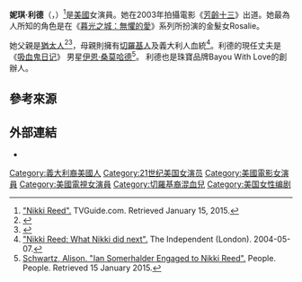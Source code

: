 {{艺人
| 姓名     = 妮琪·利德
| 類型     = 女演員
| 圖片     = Nikki Reed 2 by David Shankbone.jpg
| 圖片尺寸 = 250px
| 綽號     = 
| 國籍     = 
| birthname = Nicole Houston Reed
| 出生日期 = {{birth date and age|1988|5|17}}
| 出生地點 = {{USA}}[[洛杉磯|洛杉磯]]
| 職業     = [[演員|演員]]
| 語言     = 
| 教育程度 = 
| 宗教信仰 = 
| 配偶     = {{marriage|Paul MacDonald|2011|2015}}<br>{{marriage|[[伊恩·桑莫哈德|伊恩·桑莫哈德]]|2015}}
| 伴侶     = 
| 兒女     = Bodhi Soleil Somerhalder 
| 父母     = 
| 亲属     = 
| 出道作   = 
| 出道日期 = 
| 代表作   =  
| 活躍年代 = 2003年至今
| 網站     = 
| IMDb    =1223023
| 現任成員 = 
| 過往成員 = 
}}

'''妮琪·利德'''（{{lang-en|Nikki Reed}}，{{bd|1988年|5月17日|catIdx=R}}）<ref>[http://www.tvguide.com/celebrities/nikki-reed-168088/bio/ "Nikki Reed".] {{Wayback|url=http://www.tvguide.com/celebrities/nikki-reed-168088/bio/ |date=20150118173840 }} TVGuide.com. Retrieved January 15, 2015.</ref>是[[美國|美國]]女演員。她在2003年拍攝電影《[[芳齡十三|芳齡十三]]》出道。她最為人所知的角色是在《[[暮光之城：無懼的愛|暮光之城：無懼的愛]]》系列所扮演的金髮女Rosalie。

她父親是[[猶太人|猶太人]]<ref>{{cite web|url=https://www.independent.co.uk/arts-entertainment/films/features/nikki-reed-what-nikki-did-next-562481.html|title=Nikki Reed: What Nikki did next|work=The Independent|date=May 6, 2004|accessdate=May 17, 2018|archive-date=2019-03-31|archive-url=https://web.archive.org/web/20190331234603/https://www.independent.co.uk/arts-entertainment/films/features/nikki-reed-what-nikki-did-next-562481.html|dead-url=no}}</ref><ref>{{cite web|first=Danielle|last=Berrin|url=http://jewishjournal.com/uncategorized/80947/|title=Top ten Jewish things about The Twilight Saga’s ‘Eclipse’|work=Jewish Journal|date=July 2, 2010|accessdate=May 17, 2018|archive-date=2018-05-17|archive-url=https://web.archive.org/web/20180517223930/http://jewishjournal.com/uncategorized/80947/|dead-url=no}}</ref>，母親則擁有[[切羅基人|切羅基人]]及義大利人血統<ref>[http://www.independent.co.uk/arts-entertainment/films/features/nikki-reed-what-nikki-did-next-6170311.html "Nikki Reed: What Nikki did next".] {{Wayback|url=http://www.independent.co.uk/arts-entertainment/films/features/nikki-reed-what-nikki-did-next-6170311.html |date=20150307131912 }} The Independent (London). 2004-05-07.</ref>。利德的現任丈夫是《[[吸血鬼日记|吸血鬼日记]]》 男星[[伊恩·桑莫哈德|伊恩·桑莫哈德]]<ref>[http://www.people.com/article/ian-somerhalder-nikki-reed-engaged Schwartz, Alison. "Ian Somerhalder Engaged to Nikki Reed".] {{Wayback|url=http://www.people.com/article/ian-somerhalder-nikki-reed-engaged |date=20150118173742 }} People. People. Retrieved 15 January 2015.</ref>。
利德也是珠寶品牌Bayou With Love的創辦人。

== 參考來源 ==
{{reflist}}

== 外部連結 ==
* {{imdb name|id=1223023}}

{{Authority control}}
{{DEFAULTSORT: Reed, Nikki}}
[[Category:義大利裔美國人|Category:義大利裔美國人]]
[[Category:21世纪美国女演员|Category:21世纪美国女演员]]
[[Category:美國電影女演員|Category:美國電影女演員]]
[[Category:美國電視女演員|Category:美國電視女演員]]
[[Category:切羅基裔混血兒|Category:切羅基裔混血兒]]
[[Category:美国女性编剧|Category:美国女性编剧]]
